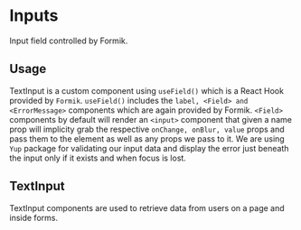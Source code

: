 
<Meta title="TextInput" component={TextInput} />

# Inputs

Input field controlled by Formik.

## Usage

TextInput is a custom component using `useField()` which is a React Hook provided by `Formik`.
`useField()` includes the `label, <Field> and <ErrorMessage>` components which are again provided by Formik. `<Field>` components by default will render an `<input>` component that given a name prop will implicity grab the respective `onChange, onBlur, value` props and pass them to the element as well as any props we pass to it. We are using `Yup` package for validating our input data and display the error just beneath the input only if it exists and when focus is lost.

## TextInput

TextInput components are used to retrieve data from users on a page and inside forms.

<Preview withToolbar>
  <Story name="TextInput">
    <Formik
      initialValues={{ firstName: "" }}
      validationSchema={Yup.object({
        firstName: Yup.string()
          .max(15, "Must be 15 characters or less")
          .required("This field is mandatory"),
      })}
    >
      <TextInput
        id="firstName"
        name="firstName"
        type="text"
        label="First Name"
      />
    </Formik>
  </Story>
</Preview>
